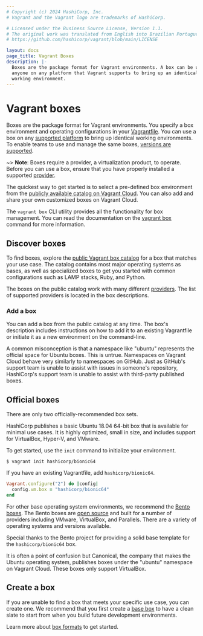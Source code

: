 ```yaml
---
# Copyright (c) 2024 HashiCorp, Inc.
# Vagrant and the Vagrant logo are trademarks of HashiCorp.

# Licensed under the Business Source License, Version 1.1.
# The original work was translated from English into Brazilian Portuguese.
# https://github.com/hashicorp/vagrant/blob/main/LICENSE

layout: docs
page_title: Vagrant Boxes
description: |-
  Boxes are the package format for Vagrant environments. A box can be used by
  anyone on any platform that Vagrant supports to bring up an identical
  working environment.
---
```


# Vagrant boxes

Boxes are the package format for Vagrant environments. You specify a box environment and operating configurations in your [Vagrantfile](/vagrant/docs/vagrantfile). You can use a box on any [supported platform](/vagrant/downloads) to bring up identical working environments. To enable teams to use and manage the same boxes, [versions are supported](/vagrant/docs/boxes/versioning).

~> **Note**: Boxes require a provider, a virtualization product, to operate. Before you can use a box,
ensure that you have properly installed a supported [provider](/vagrant/docs/providers).

The quickest way to get started is to select a pre-defined box environment from the
[publicly available catalog on Vagrant Cloud](https://vagrantcloud.com/boxes/search).
You can also add and share your own customized boxes on Vagrant Cloud.

The `vagrant box` CLI utility provides all the functionality for box management. You can read the documentation on the [vagrant box](/vagrant/docs/cli/box)
command for more information.

## Discover boxes

To find boxes, explore the
[public Vagrant box catalog](https://vagrantcloud.com/boxes/search)
for a box that matches your use case. The catalog contains most major operating
systems as bases, as well as specialized boxes to get you started with common
configurations such as LAMP stacks, Ruby, and Python.

The boxes on the public catalog work with many different
[providers](/vagrant/docs/providers/). The list of supported providers is located in the box descriptions.

### Add a box

You can add a box from the public catalog at any time. The box's description includes instructions
on how to add it to an existing Vagrantfile or initiate it as a new environment on the command-line.

A common misconception is
that a namespace like "ubuntu" represents the official space for Ubuntu boxes.
This is untrue. Namespaces on Vagrant Cloud behave very similarly to namespaces on
GitHub. Just as GitHub's support team is unable to assist with
issues in someone's repository, HashiCorp's support team is unable to assist
with third-party published boxes.

## Official boxes

There are only two officially-recommended box sets.

HashiCorp publishes a basic Ubuntu 18.04 64-bit box that is available for minimal use cases. It is highly optimized, small in size, and includes support for VirtualBox, Hyper-V, and VMware.

To get started, use the `init` command to initialize your environment.

```shell-session
$ vagrant init hashicorp/bionic64
```

If you have an existing Vagrantfile, add `hashicorp/bionic64`.

```ruby
Vagrant.configure("2") do |config|
  config.vm.box = "hashicorp/bionic64"
end
```

For other base operating system environments, we recommend the [Bento boxes](https://vagrantcloud.com/bento). The Bento boxes are [open source](https://github.com/chef/bento) and built for a number of providers including VMware, VirtualBox, and Parallels. There are a variety of operating systems and versions available.

Special thanks to the Bento project for providing a solid base template for the `hashicorp/bionic64` box.

It is often a point of confusion but Canonical, the company that makes the Ubuntu operating system, publishes boxes under the "ubuntu" namespace on Vagrant Cloud. These boxes only support VirtualBox.

## Create a box

If you are unable to find a box that meets your specific use case, you can create one. We recommend that you first create a [base box](/vagrant/docs/boxes/base) to have a clean slate to start from when you build future development environments.

Learn more about [box formats](/vagrant/docs/boxes/format) to get started.

